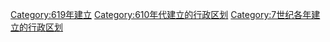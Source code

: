[[Category:619年建立|Category:619年建立]]
[[Category:610年代建立的行政区划|Category:610年代建立的行政区划]]
[[Category:7世纪各年建立的行政区划|Category:7世纪各年建立的行政区划]]